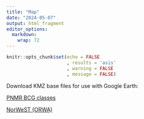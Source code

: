 ```yaml
---
title: "Map"
date: "2024-05-07"
output: html_fragment
editor_options: 
  markdown: 
    wrap: 72
---
```


```r
knitr::opts_chunk$set(echo = FALSE
                      , results = 'asis'
                      , warning = FALSE
                      , message = FALSE)
```

Download KMZ base files for use with Google Earth:

[PNMR BCG classes](links/PNMR_BCGclasses_20230920.kmz) 

[NorWeST (ORWA)](links/NorWeST_ORWA_20230920.kmz) 
